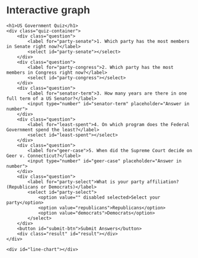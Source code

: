 # Interactive graph

<style>
  * {
    font-family: sans-serif;
  }
  body {
    font-family: Arial, sans-serif;
    margin: 20px;
  }
  h1 {
    color: #333;
  }
  .question {
    margin-bottom: 20px;
  }
  .question label {
    font-size: 18px;
    font-weight: bold;
  }
  input[type="number"], select {
    padding: 5px;
    width: 200px;
  }
  button {
    padding: 10px 20px;
    background-color: #4CAF50;
    color: white;
    border: none;
    cursor: pointer;
    font-size: 16px;
  }
  button:hover {
    background-color: #45a049;
  }
  .result {
    margin-top: 20px;
    font-size: 20px;
  }
  #line-chart {
    margin-top: 40px;
    width: 100%;
    height: 400px;
  }
</style> 

  <div id="plot">
    <h1>US Government Quiz</h1>
    <div class="quiz-container">
        <div class="question">
            <label for="party-senate">1. Which party has the most members in Senate right now?</label>
            <select id="party-senate"></select>
        </div>
        <div class="question">
            <label for="party-congress">2. Which party has the most members in Congress right now?</label>
            <select id="party-congress"></select>
        </div>
        <div class="question">
            <label for="senator-term">3. How many years are there in one full term of a US Senator?</label>
            <input type="number" id="senator-term" placeholder="Answer in number">
        </div>
        <div class="question">
            <label for="least-spent">4. On which program does the Federal Government spend the least?</label>
            <select id="least-spent"></select>
        </div>
        <div class="question">
            <label for="geer-case">5. When did the Supreme Court decide on Geer v. Connecticut?</label>
            <input type="number" id="geer-case" placeholder="Answer in number">
        </div>
        <div class="question">
            <label for="party-select">What is your party affiliation? (Republicans or Democrats)</label>
            <select id="party-select">
                <option value="" disabled selected>Select your party</option>
                <option value="republicans">Republicans</option>
                <option value="democrats">Democrats</option>
            </select>
        </div>
        <button id="submit-btn">Submit Answers</button>
        <div class="result" id="result"></div>
    </div>
  
    <div id="line-chart"></div>
  </div>

<script src="https://cdn.jsdelivr.net/npm/d3@7"></script>
<script src="scripts/myscript.js"></script>